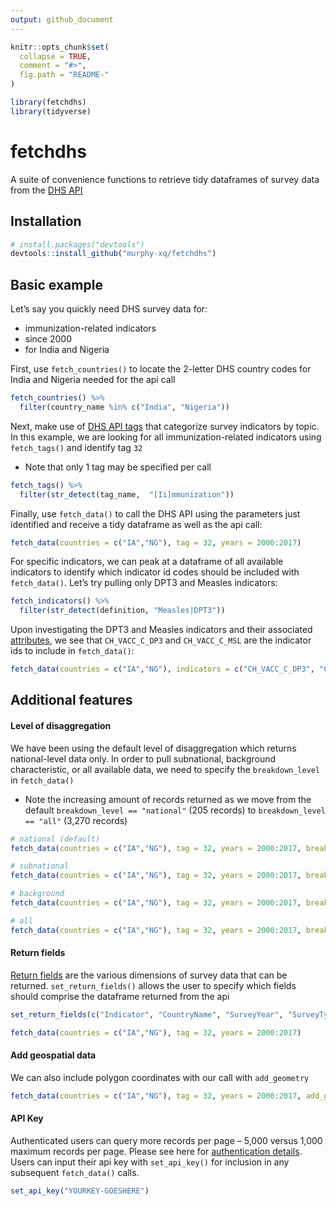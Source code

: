 ```yaml
---
output: github_document
---
```


<!-- README.md is generated from README.Rmd. Please edit that file -->

```r
knitr::opts_chunk$set(
  collapse = TRUE,
  comment = "#>",
  fig.path = "README-"
)

library(fetchdhs)
library(tidyverse)
```

# fetchdhs

A suite of convenience functions to retrieve tidy dataframes of survey data from the [DHS API](https://api.dhsprogram.com/)

## Installation
```r
# install.packages("devtools")
devtools::install_github("murphy-xq/fetchdhs")
```

## Basic example

Let's say you quickly need DHS survey data for:

* immunization-related indicators
* since 2000
* for India and Nigeria

First, use `fetch_countries()` to locate the 2-letter DHS country codes for India and Nigeria needed for the api call

```r
fetch_countries() %>% 
  filter(country_name %in% c("India", "Nigeria"))
```

Next, make use of [DHS API tags](https://api.dhsprogram.com/rest/dhs/tags?f=html) that categorize survey indicators by topic. In this example, we are looking for all immunization-related indicators using `fetch_tags()` and identify tag `32`

* Note that only 1 tag may be specified per call

```r
fetch_tags() %>% 
  filter(str_detect(tag_name,  "[Ii]mmunization"))
```

Finally, use `fetch_data()` to call the DHS API using the parameters just identified and receive a tidy dataframe as well as the api call:

```r
fetch_data(countries = c("IA","NG"), tag = 32, years = 2000:2017)
```

For specific indicators, we can peak at a dataframe of all available indicators to identify which indicator id codes should be included with `fetch_data()`. Let's try pulling only DPT3 and Measles indicators:

```r
fetch_indicators() %>% 
  filter(str_detect(definition, "Measles|DPT3"))
```

Upon investigating the DPT3 and Measles indicators and their associated [attributes](https://api.dhsprogram.com/rest/dhs/indicators/fields), we see that `CH_VACC_C_DP3` and `CH_VACC_C_MSL` are the indicator ids to include in `fetch_data()`:

```r
fetch_data(countries = c("IA","NG"), indicators = c("CH_VACC_C_DP3", "CH_VACC_C_MSL"), years = 2000:2017)
```

## Additional features

#### Level of disaggregation

We have been using the default level of disaggregation which returns national-level data only. In order to pull subnational, background characteristic, or all available data, we need to specify the `breakdown_level` in `fetch_data()`

* Note the increasing amount of records returned as we move from the default `breakdown_level == "national"` (205 records) to `breakdown_level == "all"` (3,270 records)

```r
# national (default)
fetch_data(countries = c("IA","NG"), tag = 32, years = 2000:2017, breakdown_level = "national")

# subnational
fetch_data(countries = c("IA","NG"), tag = 32, years = 2000:2017, breakdown_level = "subnational")

# background
fetch_data(countries = c("IA","NG"), tag = 32, years = 2000:2017, breakdown_level = "background")

# all
fetch_data(countries = c("IA","NG"), tag = 32, years = 2000:2017, breakdown_level = "all")
```

#### Return fields

[Return fields](https://api.dhsprogram.com/rest/dhs/data/fields) are the various dimensions of survey data that can be returned. `set_return_fields()` allows the user to specify which fields should comprise the dataframe returned from the api

```r
set_return_fields(c("Indicator", "CountryName", "SurveyYear", "SurveyType", "Value"))

fetch_data(countries = c("IA","NG"), tag = 32, years = 2000:2017)
```

#### Add geospatial data

We can also include polygon coordinates with our call with `add_geometry`

```r
fetch_data(countries = c("IA","NG"), tag = 32, years = 2000:2017, add_geometry = TRUE)
```


#### API Key

Authenticated users can query more records per page -- 5,000 versus 1,000 maximum records per page. Please see here for [authentication details](https://api.dhsprogram.com/#/introdevelop.html). Users can input their api key with `set_api_key()` for inclusion in any subsequent `fetch_data()` calls.

```r
set_api_key("YOURKEY-GOESHERE")
```